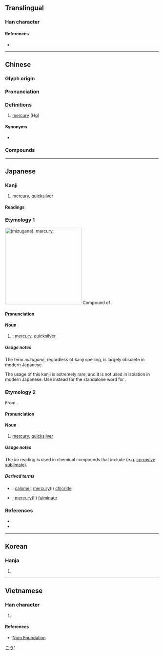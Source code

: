 {{character info/new}}
==Translingual==

===Han character===
{{Han char|rn=85|rad=水|as=03|sn=7|four=10232|canj=ME|ids=⿱工水}}

====References====
* {{Han ref|kx=0606.030|dkj=17139|dj=0999.120|hdz=31550.010|uh=6C5E|ud=27742|bh=A845|bd=43077}}

----

==Chinese==
{{zh-forms|alt=澒,銾}}

===Glyph origin===
{{Han etym}}

===Pronunciation===
{{zh-pron
|m=gǒng
|c=hung6,hung3
|h=pfs=kúng
|md=
|mn=hóng/qz,xm,zz:kòng
|mn-t=gong3
|w=
|mc=y
|oc=y
|cat=n
}}

===Definitions===
{{zh-hanzi}}

# {{lb|zh|chemistry}} [[mercury]] (Hg)

====Synonyms====
* {{zh-l|水銀}}

===Compounds===
{{zh-der|汞弧燈|汞極電池|汞中毒|搏砂煉汞|汞合金|汞溴紅|摶砂煉汞|汞齊|昇汞|混汞法|燒丹鍊汞|摶砂弄汞|自然汞|紅汞水|紅汞液|雷汞|鉛汞|汞電池|硫化汞}}

{{zh-cat|Chemical elements}}

----

==Japanese==

===Kanji===
{{ja-kanji|grade=|rs=水03}}

# [[mercury]], [[quicksilver]] {{qualifier|the metal}}

====Readings====
{{ja-readings
|goon=ぐ
|kanon=こう
|kun=みずがね-<みづがね-
}}

===Etymology 1===
[[File:Pouring_liquid_mercury_bionerd.jpg|thumb|250px|{{lang|ja|汞}} (''mizugane''): '''[[mercury]]'''.]]
{{ja-kanjitab|みずがね|yomi=k}}
Compound of {{compound|lang=ja|sort=みずがね|水|tr1=mizu|t1=water|銀|tr2=kane|t2=metal, silver}}. {{rendaku2|sort=みずがね|kane|gane}}

====Pronunciation====
{{ja-pron|yomi=k|みずがね}}

====Noun====
{{ja-noun|みずがね|hhira=みづがね}}

# {{lb|ja|sort=みずがね|chemistry|rare|obsolete}} {{alternative spelling of|水銀|lang=ja}}: [[mercury]], [[quicksilver]]

=====Usage notes=====
The term ''mizugane'', regardless of kanji spelling, is largely obsolete in modern Japanese.

The usage of this kanji is extremely rare, and it is not used in isolation in modern Japanese. Use {{l|ja|水銀}} instead for the standalone word for {{m|en|mercury}}.

===Etymology 2===
{{ja-kanjitab|こう|yomi=o}}
From {{der|ja|ltc|sort=こう|汞|tr=ɦuŋ<sup>X</sup>||mercury, quicksilver}}.

====Pronunciation====
{{ja-pron|yomi=kanon|こう}}

====Noun====
{{ja-noun|こう}}

# {{lb|ja|sort=みずがね|chemistry}} [[mercury]], [[quicksilver]]

=====Usage notes=====
The ''kō'' reading is used in chemical compounds that include (e.g. [[corrosive sublimate]]).

=====Derived terms=====
{{der-top}}
* {{ja-r|甘%汞|かん%こう}}: [[calomel]], [[mercury]](I) [[chloride]]
* {{ja-r|雷%汞|らい%こう}}: [[mercury]](II) [[fulminate]]
{{der-bottom}}

===References===
* {{R:Kokugo Dai Jiten}}
* {{R:Daijirin}}

[[Category:ja:Chemical elements|こう']]

----

==Korean==

===Hanja===
{{ko-hanja|hangeul=홍|eumhun=|rv=hong|mr=hong|y=hong}}

# {{defn|lang=ko|sort=水03}}

----

==Vietnamese==

===Han character===
{{vi-readings|rs=水03| hanviet = hống}}

# {{defn|lang=vi|sort=水03}}

====References====
*[http://nomfoundation.org/common/nom_details.php?codepoint=6c5e Nom Foundation]